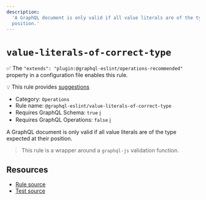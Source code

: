 ```yaml
---
description:
  'A GraphQL document is only valid if all value literals are of the type expected at their
  position.'
---
```


# `value-literals-of-correct-type`

✅ The `"extends": "plugin:@graphql-eslint/operations-recommended"` property in a configuration file
enables this rule.

💡 This rule provides
[suggestions](https://eslint.org/docs/developer-guide/working-with-rules#providing-suggestions)

- Category: `Operations`
- Rule name: `@graphql-eslint/value-literals-of-correct-type`
- Requires GraphQL Schema: `true`
  [ℹ️](/docs/getting-started#extended-linting-rules-with-graphql-schema)
- Requires GraphQL Operations: `false`
  [ℹ️](/docs/getting-started#extended-linting-rules-with-siblings-operations)

A GraphQL document is only valid if all value literals are of the type expected at their position.

> This rule is a wrapper around a `graphql-js` validation function.

## Resources

- [Rule source](https://github.com/graphql/graphql-js/blob/main/src/validation/rules/ValuesOfCorrectTypeRule.ts)
- [Test source](https://github.com/graphql/graphql-js/tree/main/src/validation/__tests__/ValuesOfCorrectTypeRule-test.ts)
